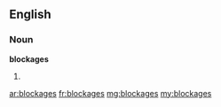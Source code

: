 ==English==

===Noun===
'''blockages'''

# {{plural of|[[blockage]]}}

[[ar:blockages]]
[[fr:blockages]]
[[mg:blockages]]
[[my:blockages]]
